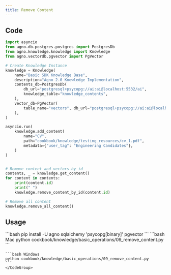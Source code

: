 ```yaml
---
title: Remove Content
---
```


## Code

```python 09_remove_content.py
import asyncio
from agno.db.postgres.postgres import PostgresDb
from agno.knowledge.knowledge import Knowledge
from agno.vectordb.pgvector import PgVector

# Create Knowledge Instance
knowledge = Knowledge(
    name="Basic SDK Knowledge Base",
    description="Agno 2.0 Knowledge Implementation",
    contents_db=PostgresDb(
        db_url="postgresql+psycopg://ai:ai@localhost:5532/ai",
        knowledge_table="knowledge_contents",
    ),
    vector_db=PgVector(
        table_name="vectors", db_url="postgresql+psycopg://ai:ai@localhost:5532/ai"
    ),
)

asyncio.run(
    knowledge.add_content(
        name="CV",
        path="cookbook/knowledge/testing_resources/cv_1.pdf",
        metadata={"user_tag": "Engineering Candidates"},
    )
)


# Remove content and vectors by id
contents, _ = knowledge.get_content()
for content in contents:
    print(content.id)
    print(" ")
    knowledge.remove_content_by_id(content.id)

# Remove all content
knowledge.remove_all_content()
```

## Usage

<Steps>
  <Step title="Install libraries">
    ```bash
    pip install -U agno sqlalchemy 'psycopg[binary]' pgvector
    ```
  </Step>

  <Snippet file="run-pgvector-step.mdx" />


  <Step title="Run the example">
    <CodeGroup>
    ```bash Mac
    python cookbook/knowledge/basic_operations/09_remove_content.py
    ```

    ```bash Windows
    python cookbook/knowledge/basic_operations/09_remove_content.py
    ```
    </CodeGroup>
  </Step>
</Steps>

